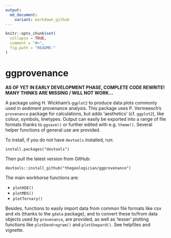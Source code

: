 ```yaml
---
output:
  md_document:
    variant: markdown_github
---
```


<!-- README.md is generated from README.Rmd. Please edit that file -->

```r
knitr::opts_chunk$set(
  collapse = TRUE,
  comment = "#>",
  fig.path = "README-"
)
```

# ggprovenance

**AS OF YET IN EARLY DEVELOPMENT PHASE, COMPLETE CODE REWRITE! MANY THINKS ARE MISSING / WILL NOT WORK...**

A package using H. Wickham's `ggplot2` to produce data plots commonly used in sediment provenance analysis. This package uses P. Vermeesch's `provenance` package for calculations, but adds 'aesthetics' (cf. `ggplot2`), like colour, symbols, linetypes. Output can easily be exported into a range of file formats thanks to `ggsave()` or further edited with e.g. `theme()`. Several helper functions of general use are provided.

To install, if you do not have `devtools` installed, run:
```
install.packages("devtools")
```
Then pull the latest version from GitHub:
```
devtools::install_github("thegeologician/ggprovenance")
```

The main workhorse functions are:  

* `plotKDE()`  
* `plotMDS()`  
* `plotTernary()`  

Besides, functions to easily import data from common file formats like csv and xls (thanks to the `gdata` package), and to convert these to/from data objects used by `provenance`, are provided, as well as 'lesser' plotting functions like `plotDendrogram()` and `plotShepard()`. See helpfiles and vignette.

